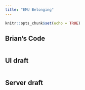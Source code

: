 ```yaml
---
title: "EMU Belonging"
---
```


```r
knitr::opts_chunk$set(echo = TRUE)
```

## Brian's Code
```r

```

## UI draft
```r

```


## Server draft
```r

```

